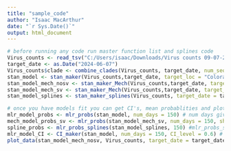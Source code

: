 ---
title: "sample_code"
author: "Isaac MacArthur"
date: "`r Sys.Date()`"
output: html_document
---

```{r}
# before running any code run master function list and splines code
Virus_counts <- read_tsv("C:/Users/isaac/Downloads/Virus counts 09-07-24.gz") # you could use any of the Virus files here
target_date <- as.Date("2024-06-07")
Virus_counts$clade <- combine_clades(Virus_counts, target_date, num_seq = 100, num_days = 70) # need to combine clades into other before fitting model, can change num_seq and num_days to determine what get combined into other
stan_model <- stan_maker(Virus_counts,target_date, target_loc = "Colorado") # stan maker fits the non-mechanistic model, target loc allows you say where you want the model fit to, if Null it fits to all states that have enough seq in the last amount of days, the defaults are 90 seq in last 150 days form target date
stan_model_mech_nosv <- stan_maker_Mech(Virus_counts,target_date, target_loc = "New York", alt_file = "Mech_model_constant_nosv.stan" ) # stan_maker_Mech fits the mechanistic model
stan_model_mech_sv <- stan_maker_Mech(Virus_counts,target_date, target_loc = c("New York"), alt_file = "Mech_model_constant_sv.stan") # you can use alt_file to change the stan file, the defualt is the no sv model
stan_model_splines <- stan_maker_splines(Virus_counts, target_date = target_date, target_loc = c("New York", "Ohio"))
```
```{r}
# once you have models fit you can get CI's, mean probablities and plot
mlr_model_probs <- mlr_probs(stan_model, num_days = 150) # num days gives the number of days of probablities to return counting from the start of the dataset that was used to fit the model, because we often use 150 days of data to fit the model, using num_days = 150 will get a nowcast up to the target date
mech_model_probs_sv <- mlr_probs(stan_model_mech_sv, num_days = 150, shifted = T) # you can also use mlr_probs to get the probablities for the mech_model if the model uses s_v set shifted to true
spline_probs <- mlr_probs_splines(stan_model_splines, 150) #mlr_probs_splines returns the probablities for the spline model
mlr_model_CI <- CI_maker(stan_model, num_days = 150, CI_level = 0.6) # you can use CI to return CI's for each location it works the same as mlr_probs
plot_data(stan_model_mech_nosv, Virus_counts, target_date = target_date, CI = T) # you can use plot data to plot the data and mean probablitites as well as CI's. It has a default list of colors and variants are colored in the same order as levels(data$clade) but with other last. In this example black is 24A, blue is 24B, red is 24C, and green is other.
```

